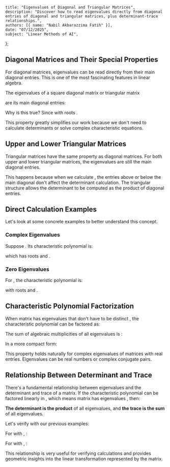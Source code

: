     title: "Eigenvalues of Diagonal and Triangular Matrices",
    description: "Discover how to read eigenvalues directly from diagonal entries of diagonal and triangular matrices, plus determinant-trace relationships.",
    authors: [{ name: "Nabil Akbarazzima Fatih" }],
    date: "07/12/2025",
    subject: "Linear Methods of AI",
};

## Diagonal Matrices and Their Special Properties

For diagonal matrices, eigenvalues can be read directly from their main diagonal entries. This is one of the most fascinating features in linear algebra.

The eigenvalues of a square diagonal matrix or triangular matrix <InlineMath math="A \in \mathbb{K}^{n \times n}" />

<MathContainer>
<BlockMath math="A = \begin{pmatrix} a_{11} & & 0 \\ & \ddots & \\ 0 & & a_{nn} \end{pmatrix}" />
<BlockMath math="\text{or } A = \begin{pmatrix} a_{11} & * \\ & \ddots & \\ 0 & & a_{nn} \end{pmatrix}" />
<BlockMath math="\text{or } A = \begin{pmatrix} a_{11} & & 0 \\ & \ddots & \\ * & & a_{nn} \end{pmatrix}" />
</MathContainer>

are its main diagonal entries:

<BlockMath math="\lambda_1 = a_{11}, \ldots, \lambda_n = a_{nn}" />

Why is this true? Since <InlineMath math="\chi_A(t) = \det(A - t \cdot I) = (a_{11} - t) \cdots (a_{nn} - t)" /> with roots <InlineMath math="a_{11}, \ldots, a_{nn}" />.

This property greatly simplifies our work because we don't need to calculate determinants or solve complex characteristic equations.

## Upper and Lower Triangular Matrices

Triangular matrices have the same property as diagonal matrices. For both upper and lower triangular matrices, the eigenvalues are still the main diagonal entries.

This happens because when we calculate <InlineMath math="\det(A - tI)" />, the entries above or below the main diagonal don't affect the determinant calculation. The triangular structure allows the determinant to be computed as the product of diagonal entries.

## Direct Calculation Examples

Let's look at some concrete examples to better understand this concept.

### Complex Eigenvalues

Suppose <InlineMath math="A = \begin{pmatrix} 1 & -1 \\ 1 & 1 \end{pmatrix}" />. Its characteristic polynomial is:

<MathContainer>
<BlockMath math="\chi_A(t) = \det \begin{pmatrix} 1-t & -1 \\ 1 & 1-t \end{pmatrix}" />
<BlockMath math="= (1-t) \cdot (1-t) - 1 \cdot (-1) = t^2 - 2t + 2" />
</MathContainer>

which has roots <InlineMath math="\lambda_1 = 1 + i" /> and <InlineMath math="\lambda_2 = 1 - i" />.

### Zero Eigenvalues

For <InlineMath math="A = \begin{pmatrix} 1 & -i \\ i & 1 \end{pmatrix}" />, the characteristic polynomial is:

<MathContainer>
<BlockMath math="\chi_A(t) = \det \begin{pmatrix} 1-t & -i \\ i & 1-t \end{pmatrix}" />
<BlockMath math="= (1-t) \cdot (1-t) - i \cdot (-i) = t^2 - 2t" />
</MathContainer>

with roots <InlineMath math="\lambda_1 = 2" /> and <InlineMath math="\lambda_2 = 0" />.

## Characteristic Polynomial Factorization

When matrix <InlineMath math="A \in \mathbb{C}^{n \times n}" /> has <InlineMath math="n" /> eigenvalues that don't have to be distinct <InlineMath math="\lambda_1, \ldots, \lambda_n \in \mathbb{C}" />, the characteristic polynomial <InlineMath math="\chi_A(t)" /> can be factored as:

<BlockMath math="\chi_A(t) = (\lambda_1 - t) \cdots (\lambda_n - t)" />

The sum of algebraic multiplicities of all eigenvalues is <InlineMath math="n" />:

<BlockMath math="\sum_{\lambda \in \mathbb{C}} \mu_A(\lambda) = n" />

In a more compact form:

<BlockMath math="\chi_A(t) = \prod_{\lambda \in \mathbb{C}} (\lambda - t)^{\mu_A(\lambda)}" />

This property holds naturally for complex eigenvalues of matrices with real entries. Eigenvalues can be real numbers or complex conjugate pairs.

## Relationship Between Determinant and Trace

There's a fundamental relationship between eigenvalues and the determinant and trace of a matrix. If the characteristic polynomial <InlineMath math="\chi_A(t)" /> can be factored linearly in <InlineMath math="\mathbb{K}" />, which means matrix <InlineMath math="A" /> has <InlineMath math="n" /> eigenvalues <InlineMath math="\lambda_1, \ldots, \lambda_n \in \mathbb{K}" />, then:

<MathContainer>
<BlockMath math="\det A = \prod_{i=1}^n \lambda_i" />
<BlockMath math="\text{tr} A = \sum_{i=1}^n \lambda_i" />
</MathContainer>

**The determinant is the product** of all eigenvalues, and **the trace is the sum** of all eigenvalues.

Let's verify with our previous examples:

For <InlineMath math="A = \begin{pmatrix} 1 & -1 \\ 1 & 1 \end{pmatrix}" /> with <InlineMath math="\lambda_1 = 1 + i" />, <InlineMath math="\lambda_2 = 1 - i" />:

<MathContainer>
<BlockMath math="\det A = 1 \cdot 1 - 1 \cdot (-1) = 2 = \lambda_1 \cdot \lambda_2" />
<BlockMath math="\text{tr} A = 1 + 1 = 2 = \lambda_1 + \lambda_2" />
</MathContainer>

For <InlineMath math="A = \begin{pmatrix} 1 & -i \\ i & 1 \end{pmatrix}" /> with <InlineMath math="\lambda_1 = 2" />, <InlineMath math="\lambda_2 = 0" />:

<MathContainer>
<BlockMath math="\det A = 1 \cdot 1 - i \cdot (-i) = 0 = \lambda_1 \cdot \lambda_2" />
<BlockMath math="\text{tr} A = 1 + 1 = 2 = \lambda_1 + \lambda_2" />
</MathContainer>

This relationship is very useful for verifying calculations and provides geometric insights into the linear transformation represented by the matrix.